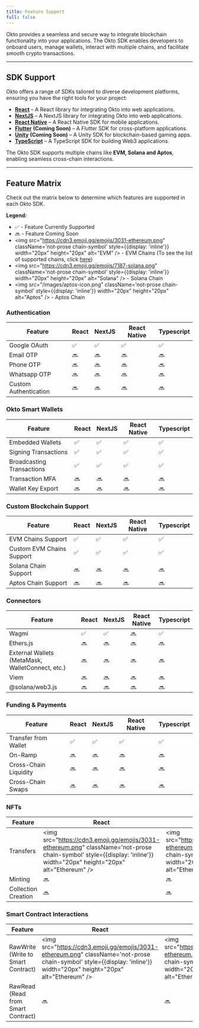 ```yaml
---
title: Feature Support
full: false
---
```


Okto provides a seamless and secure way to integrate blockchain functionality into your applications. The Okto SDK enables developers to onboard users, manage wallets, interact with multiple chains, and facilitate smooth crypto transactions.

---

## SDK Support

Okto offers a range of SDKs tailored to diverse development platforms, ensuring you have the right tools for your project:

- [**React**](/docs/react-sdk) – A React library for integrating Okto into web applications.
- [**NextJS**](/docs/nextjs-sdk) – A NextJS library for integrating Okto into web applications.
- [**React Native**](/docs/react-native-sdk) – A React Native SDK for mobile applications.
- [**Flutter**](/docs/flutter-sdk) **(Coming Soon)** – A Flutter SDK for cross-platform applications.
- [**Unity**](/docs/unity-sdk) **(Coming Soon)** – A Unity SDK for blockchain-based gaming apps.
- [**TypeScript**](/docs/typescript-sdk) – A TypeScript SDK for building Web3 applications.

The Okto SDK supports multiple chains like **EVM, Solana and Aptos**, enabling seamless cross-chain interactions.

---

## Feature Matrix

Check out the matrix below to determine which features are supported in each Okto SDK.

**Legend:**

*   ✅ - Feature Currently Supported
*   🔜 - Feature Coming Soon
*   <img src="https://cdn3.emoji.gg/emojis/3031-ethereum.png" className='not-prose chain-symbol' style={{display: 'inline'}} width="20px" height="20px" alt="EVM" /> - EVM Chains (To see the list of supported chains, click [here](/docs/supported-chains))
*   <img src="https://cdn3.emoji.gg/emojis/7187-solana.png" className='not-prose chain-symbol' style={{display: 'inline'}} width="20px" height="20px" alt="Solana" /> - Solana Chain
*   <img src="/images/aptos-icon.png" className='not-prose chain-symbol' style={{display: 'inline'}} width="20px" height="20px" alt="Aptos" /> - Aptos Chain

### Authentication

| Feature               | React | NextJS | React Native | Typescript |
| --------------------- | ---------- | ----- | ------ | ------------ |
| Google OAuth          | ✅        | ✅    | ✅     | ✅          |
| Email OTP             | 🔜         | 🔜    | 🔜     | 🔜          |
| Phone OTP             | 🔜         | 🔜    | 🔜     | 🔜          |
| Whatsapp OTP          | 🔜         | 🔜    | 🔜     | 🔜          |
| Custom Authentication |  🔜         |  🔜   |  🔜    |  🔜         |

### Okto Smart Wallets

| Feature                   | React | NextJS | React Native | Typescript |
| ------------------------- | ---------- | ----- | ------ | ------------ |
| Embedded Wallets          | ✅         | ✅    | ✅     | ✅          |
| Signing Transactions      | ✅         | ✅    | ✅     | ✅          |
| Broadcasting Transactions | ✅         | ✅    | ✅     | ✅          |
| Transaction MFA           | 🔜           | 🔜       | 🔜     | 🔜          |
| Wallet Key Export         | 🔜           | 🔜         | 🔜     | 🔜          |

### Custom Blockchain Support

| Feature                     | React | NextJS | React Native | Typescript |
| --------------------------- | ---------- | ----- | ------ | ------------ |
| EVM Chains Support    | ✅         | ✅    | ✅     | ✅          |
| Custom EVM Chains Support    | ✅         | ✅    | ✅     | ✅          |
| Solana Chain Support | 🔜         | 🔜    | 🔜     | 🔜          |
| Aptos Chain Support |  🔜         |  🔜    |  🔜    |  🔜    |

### Connectors

| Feature                                          | React | NextJS | React Native | Typescript |
| ------------------------------------------------ | ---------- | ----- | ------ | ------------ |
| Wagmi                                          | ✅         |  ✅    | 🔜     | ✅          |
| Ethers.js                                        |   🔜       |  🔜    | 🔜     | 🔜          |
|  External Wallets (MetaMask, WalletConnect, etc.)      | 🔜          |  🔜    | 🔜     | 🔜          |
| Viem                                             | 🔜          |  🔜    | 🔜     | 🔜          |
| @solana/web3.js                                  | 🔜          |  🔜    | 🔜     | 🔜          |

### Funding & Payments

| Feature                | React | NextJS | React Native | Typescript |
| ---------------------- | ---------- | ----- | ------ | ------------ |
| Transfer from Wallet   | ✅    | ✅    | ✅     | ✅          |
| On-Ramp |  🔜             |  🔜    | 🔜     | 🔜          |
| Cross-Chain Liquidity | 🔜 | 🔜 | 🔜 | 🔜 |
| Cross-Chain Swaps   | 🔜 | 🔜 | 🔜 | 🔜 |

### NFTs

| Feature             | React | NextJS | React Native | Typescript |
| ------------------- | ---------- | ----- | ------ | ------------ |
| Transfers | <img src="https://cdn3.emoji.gg/emojis/3031-ethereum.png" className='not-prose chain-symbol' style={{display: 'inline'}} width="20px" height="20px" alt="Ethereum" /> | <img src="https://cdn3.emoji.gg/emojis/3031-ethereum.png" className='not-prose chain-symbol' style={{display: 'inline'}} width="20px" height="20px" alt="Ethereum" /> | <img src="https://cdn3.emoji.gg/emojis/3031-ethereum.png" className='not-prose chain-symbol' style={{display: 'inline'}} width="20px" height="20px" alt="Ethereum" /> | <img src="https://cdn3.emoji.gg/emojis/3031-ethereum.png" className='not-prose chain-symbol' style={{display: 'inline'}} width="20px" height="20px" alt="Ethereum" /> |    
| Minting             | 🔜 | 🔜 | 🔜 | 🔜 |
| Collection Creation           | 🔜 | 🔜 | 🔜 | 🔜 |

### Smart Contract Interactions

| Feature                     | React         | NextJS        | React Native | Typescript |
| --------------------------- | --------------- | ------------- | ------------ | ------------ |
| RawWrite (Write to Smart Contract)    | <img src="https://cdn3.emoji.gg/emojis/3031-ethereum.png" className='not-prose chain-symbol' style={{display: 'inline'}} width="20px" height="20px" alt="Ethereum" /> | <img src="https://cdn3.emoji.gg/emojis/3031-ethereum.png" className='not-prose chain-symbol' style={{display: 'inline'}} width="20px" height="20px" alt="Ethereum" /> | <img src="https://cdn3.emoji.gg/emojis/3031-ethereum.png" className='not-prose chain-symbol' style={{display: 'inline'}} width="20px" height="20px" alt="Ethereum" /> | <img src="https://cdn3.emoji.gg/emojis/3031-ethereum.png" className='not-prose chain-symbol' style={{display: 'inline'}} width="20px" height="20px" alt="Ethereum" /> |
|  RawRead (Read from Smart Contract)  | 🔜 | 🔜 | 🔜 | 🔜 |